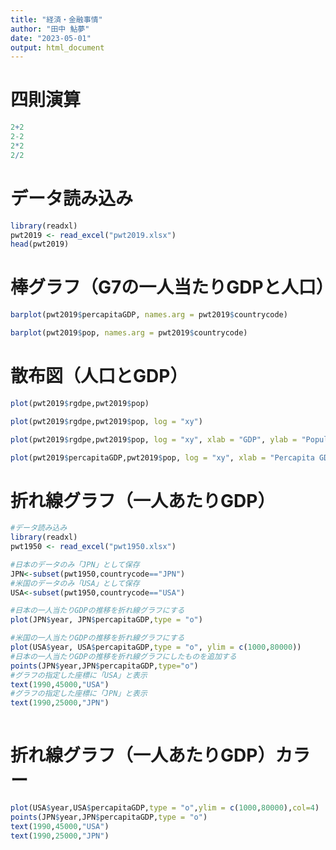 ```yaml
---
title: "経済・金融事情"
author: "田中 鮎夢"
date: "2023-05-01"
output: html_document
---
```


# 四則演算
```r
2+2
2-2
2*2
2/2
```

# データ読み込み
```r
library(readxl)
pwt2019 <- read_excel("pwt2019.xlsx")
head(pwt2019)

```


# 棒グラフ（G7の一人当たりGDPと人口）
```r
barplot(pwt2019$percapitaGDP, names.arg = pwt2019$countrycode)

barplot(pwt2019$pop, names.arg = pwt2019$countrycode)
```

# 散布図（人口とGDP）

```r
plot(pwt2019$rgdpe,pwt2019$pop)

plot(pwt2019$rgdpe,pwt2019$pop, log = "xy")

plot(pwt2019$rgdpe,pwt2019$pop, log = "xy", xlab = "GDP", ylab = "Population")

plot(pwt2019$percapitaGDP,pwt2019$pop, log = "xy", xlab = "Percapita GDP", ylab = "Population")

```

# 折れ線グラフ（一人あたりGDP）
```r
#データ読み込み
library(readxl)
pwt1950 <- read_excel("pwt1950.xlsx")

#日本のデータのみ「JPN」として保存
JPN<-subset(pwt1950,countrycode=="JPN")
#米国のデータのみ「USA」として保存
USA<-subset(pwt1950,countrycode=="USA")

#日本の一人当たりGDPの推移を折れ線グラフにする
plot(JPN$year, JPN$percapitaGDP,type = "o")

#米国の一人当たりGDPの推移を折れ線グラフにする
plot(USA$year, USA$percapitaGDP,type = "o", ylim = c(1000,80000))
#日本の一人当たりGDPの推移を折れ線グラフにしたものを追加する
points(JPN$year,JPN$percapitaGDP,type="o")
#グラフの指定した座標に「USA」と表示
text(1990,45000,"USA")
#グラフの指定した座標に「JPN」と表示
text(1990,25000,"JPN")
  
```


# 折れ線グラフ（一人あたりGDP）カラー

```r
plot(USA$year,USA$percapitaGDP,type = "o",ylim = c(1000,80000),col=4)
points(JPN$year,JPN$percapitaGDP,type = "o")
text(1990,45000,"USA")
text(1990,25000,"JPN")
```

